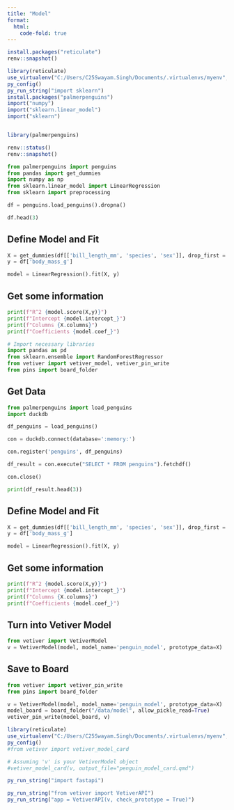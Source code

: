 ```yaml
---
title: "Model"
format:
  html:
    code-fold: true
---
```


```r
install.packages("reticulate")
renv::snapshot()
```

```r
library(reticulate)
use_virtualenv("C:/Users/C25Swayam.Singh/Documents/.virtualenvs/myenv", required = TRUE)
py_config()
py_run_string("import sklearn")
install.packages("palmerpenguins")
import("numpy")
import("sklearn.linear_model")
import("sklearn")


library(palmerpenguins)
```

```r
renv::status()
renv::snapshot()
```

```python
from palmerpenguins import penguins
from pandas import get_dummies
import numpy as np
from sklearn.linear_model import LinearRegression
from sklearn import preprocessing
```

```python
df = penguins.load_penguins().dropna()

df.head(3)
```

## Define Model and Fit

```python
X = get_dummies(df[['bill_length_mm', 'species', 'sex']], drop_first = True)
y = df['body_mass_g']

model = LinearRegression().fit(X, y)
```

## Get some information

```python
print(f"R^2 {model.score(X,y)}")
print(f"Intercept {model.intercept_}")
print(f"Columns {X.columns}")
print(f"Coefficients {model.coef_}")
```

```python
# Import necessary libraries
import pandas as pd
from sklearn.ensemble import RandomForestRegressor
from vetiver import vetiver_model, vetiver_pin_write
from pins import board_folder
```

## Get Data

```python
from palmerpenguins import load_penguins
import duckdb

df_penguins = load_penguins()

con = duckdb.connect(database=':memory:')  

con.register('penguins', df_penguins)

df_result = con.execute("SELECT * FROM penguins").fetchdf()

con.close()

print(df_result.head(3))

```

## Define Model and Fit

```python
X = get_dummies(df[['bill_length_mm', 'species', 'sex']], drop_first = True)
y = df['body_mass_g']

model = LinearRegression().fit(X, y)
```

## Get some information

```python
print(f"R^2 {model.score(X,y)}")
print(f"Intercept {model.intercept_}")
print(f"Columns {X.columns}")
print(f"Coefficients {model.coef_}")
```

## Turn into Vetiver Model

```python
from vetiver import VetiverModel
v = VetiverModel(model, model_name='penguin_model', prototype_data=X)
```

## Save to Board

```python
from vetiver import vetiver_pin_write
from pins import board_folder

v = VetiverModel(model, model_name='penguin_model', prototype_data=X)
model_board = board_folder("/data/model", allow_pickle_read=True)
vetiver_pin_write(model_board, v)
```

```r
library(reticulate)
use_virtualenv("C:/Users/C25Swayam.Singh/Documents/.virtualenvs/myenv", required = TRUE)
py_config()
#from vetiver import vetiver_model_card

# Assuming 'v' is your VetiverModel object
#vetiver_model_card(v, output_file="penguin_model_card.qmd")
```

```r
py_run_string("import fastapi")
```

```r
py_run_string("from vetiver import VetiverAPI")
py_run_string("app = VetiverAPI(v, check_prototype = True)")
```
